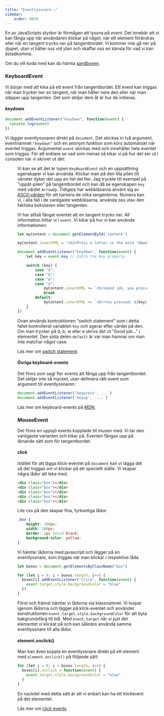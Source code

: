 ```yaml
---
title: "Eventlyssnare ⚠️" 
sidebar:
    order: 0050
---
```



En av JavaScripts styrkor är förmågan att lyssna på *event*. Det innebär att vi kan fånga upp när användaren klickar på något, när ett element förändras eller när en tangent trycks ner på tangentbordet. Vi kommer inte gå ner på djupet, utan vi håller oss vid ytan och skaffar oss en känsla för vad vi kan åstadkomma.

Om du vill koda med kan du hämta [sandboxen](https://github.com/webtec-2024/teacher/tree/main/example/sandbox/sandbox.html).

### KeyboardEvent

Vi börjar med att kika på ett event från tangentbordet. Ett event kan triggas när man trycker ner en tangent, när man håller nere den eller när man släpper upp tangenten. Det som skiljer dem åt är hur de initieras.



#### keydown

```js title="js"
document.addEventListener("keydown", function(event) {
  console.log(event)
})
```

Vi lägger eventlyssnaren direkt på `document`. Det skickas in två argument, eventnamnet `"keydown"` och en anonym funktion som körs automatiskt när eventet triggas. Argumentet `event` skickas med och innehåller hela eventet som triggas. För att enklare se vad som menas så kikar vi på hur det ser ut i consolen när vi skriver ut det:

<Figure 
    src={keydown}
    caption="Eventet 'KeyboardEvent' skrivs ut i consolen."
/>

Vi kan se att det är typen `KeyBoardEvent` och en uppsättning egenskaper vi kan använda. Klickar man på den lilla pilen till vänster dyker det upp en hel del fler. Jag tryckte till exempel på "uppåt-pilen" på tangentbordet och kan då se egenskapen `key` med värdet `ArrowUp`. Tidigare har webbläsarna använt sig av [ASCII-värden](http://www.asciitable.com/) för att hantera de olika tangenterna. Numera kan vi, i alla fall i de vanligaste webbläsarna, använda oss utav den faktiska bokstaven eller tangenten.

Vi har alltså fångat eventet att en tangent trycks ner. All information hittar vi i `event`. Vi kikar på hur vi kan använda informationen:

```js
let myContent = document.getElementById('content')

myContent.innerHTML = "<h3>Press a letter in the word 'dbwebb':</h3>"

document.addEventListener("keydown", function(event) {
    let key = event.key // Catch the key property

    switch (key) {
        case "d":
        case "b":
        case "w":
        case "e":
            myContent.innerHTML += `<br>Good job, you pressed ${key}`
            break
        default:
            myContent.innerHTML += `<br>You pressed: ${key}`
    }
})
```

Ovan används kontruktionen "switch statement" som i detta fallet kontrollerat variablen `key` och agerar efter värdet på den. Om man trycker på d, b, w eller e skrivs det ut "Good job..." i elementet. Den sista delen `default` är var man hamnar om man inte matchar något case.

Läs mer om [switch statement](https://developer.mozilla.org/en-US/docs/Web/JavaScript/Reference/Statements/switch).



#### Övriga keyboard-events

Det finns som sagt fler events att fånga upp från tangentbordet. Det skiljer inte så mycket, utan definiera rätt event som argument till eventlyssnaren:

```js
document.addEventListener('keypress', ... )
document.addEventListener('keyup',  ... )
```


Läs mer om keyboard-events på [MDN](https://developer.mozilla.org/en-US/docs/Web/API/KeyboardEvent).


### MouseEvent


Det finns en uppsjö events kopplade till musen med. Vi tar den vanligaste varianten och kikar på. Eventen fångas upp på liknande sätt som för tangentbordet.



#### click

Istället för att lägga klick-eventet på `document` kan vi lägga det så det triggas om vi klickar på ett speciellt ställe. Vi skapar några lådor att leka med.

```html title="html"
<div class="box"></div>
<div class="box"></div>
<div class="box"></div>
<div class="box"></div>
<div class="box"></div>
```

Lite css på den skapar fina, fyrkantiga lådor.

```css title="css"
.box {
    height: 100px;
    width: 100px;
    border: 1px solid black;
    background-color: yellow;
}
```

Vi hämtar lådorna med javascript och lägger på en eventlyssnare, som triggas när man klickar i respektive låda.

```js title="javascript"
let boxes = document.getElementsByClassName("box")

for (let i = 0; i < boxes.length; i++) {
  boxes[i].addEventListener("click", function(event) {
    event.target.style.backgroundColor = "blue"
  })
}
```

Först och främst hämtar vi lådorna via klassnamnet. Vi loopar igenom lådorna och lägger på klick-eventet och använder konstruktionen `event.target.style.backgroundColor` för att byta bakgrundsfärg till blå. Med `event.target` når vi just det elementet vi klickat på och kan således använda samma eventlyssnare till alla lådor.

#### element.onclick()

Man kan även koppla en eventlyssnare direkt på ett element med `element.onclick()` på följande sätt:

```js title="js"
for (let i = 0; i < boxes.length; i++) {
  boxes[i].onclick = function(event) {
    event.target.style.backgroundColor = "blue"
  }
}
```

En nackdel med detta sätt är att vi enbart kan ha ett klickevent på det elementet.


Läs mer om [click events](https://developer.mozilla.org/en-US/docs/Web/API/Element/click_event).